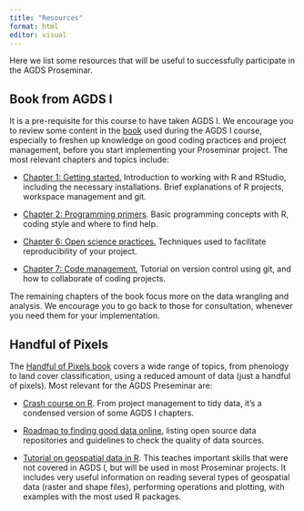 ```yaml
---
title: "Resources"
format: html
editor: visual
---
```


Here we list some resources that will be useful to successfully participate in the AGDS Proseminar.

## Book from AGDS I

It is a pre-requisite for this course to have taken AGDS I. We encourage you to review some content in the [book](https://geco-bern.github.io/agds/) used during the AGDS I course, especially to freshen up knowledge on good coding practices and project management, before you start implementing your Proseminar project. The most relevant chapters and topics include:

-   [Chapter 1: Getting started.](https://geco-bern.github.io/agds/gettingstarted.html) Introduction to working with R and RStudio, including the necessary installations. Brief explanations of R projects, workspace management and git.

-   [Chapter 2: Programming primers](https://geco-bern.github.io/agds/programmingprimers.html). Basic programming concepts with R, coding style and where to find help.

-   [Chapter 6: Open science practices.](https://geco-bern.github.io/agds/openscience.html#openscience) Techniques used to facilitate reproducibility of your project.

-   [Chapter 7: Code management.](https://geco-bern.github.io/agds/codemgmt.html) Tutorial on version control using git, and how to collaborate of coding projects.

The remaining chapters of the book focus more on the data wrangling and analysis. We encourage you to go back to those for consultation, whenever you need them for your implementation.

## Handful of Pixels

The [Handful of Pixels book](https://geco-bern.github.io/handfull_of_pixels/) covers a wide range of topics, from phenology to land cover classification, using a reduced amount of data (just a handful of pixels). Most relevant for the AGDS Preseminar are:

-   [Crash course on R](https://geco-bern.github.io/handfull_of_pixels/basic_R.html). From project management to tidy data, it's a condensed version of some AGDS I chapters.

```{=html}
<!-- -->
```
-   [Roadmap to finding good data online](https://geco-bern.github.io/handfull_of_pixels/gathering_data.html), listing open source data repositories and guidelines to check the quality of data sources.

-   [Tutorial on geospatial data in R](https://geco-bern.github.io/handfull_of_pixels/geospatial_R.html). This teaches important skills that were not covered in AGDS I, but will be used in most Proseminar projects. It includes very useful information on reading several types of geospatial data (raster and shape files), performing operations and plotting, with examples with the most used R packages.
